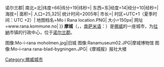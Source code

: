 {{城市|
城市名称=摩城|
外文名称={{lang|no|Mo i Rana}}|
代表图像=Mo-i-rana sentrum.JPG|
国家=挪威|
区=诺尔兰{{!}}诺尔兰郡|
南北=北|纬度=66|纬分=19|纬秒=|
东西=东|经度=14|经分=10|经秒=|
海拔=|
面积=|
人口=25,325|
统计时间=2005年|
市长={{lang|no|Inge Myrvoll}}|
时区=UTC+1（夏季时间：UTC +2）|
地图档名=Mo i Rana location.PNG|
大小=150px|
网址=www.rana.kommune.no|
}}
'''摩城'''（{{lang-no|Mo i Rana}}，{{IPA-no|ˈmuː i ˈrɑ̀ːnɑ}}，[[南萨米语|南萨米语]]：{{lang|sma|Måahvie}}）是[[挪威|挪威]]的一座城市，为[[拉納_(挪威)|拉納]]市镇的行政中心，位于[[诺尔兰郡|诺尔兰郡]]。

<gallery>
图像:Mo-i-rana moholmen.jpg|旧城
图像:Ranamuseum02.JPG|摩城博物馆
图像:Mo-i-rana rana-blad-bygningen.JPG|《摩城报》报社大楼
</gallery>
{{Norway-geo-stub}}
{{Authority control}}
[[Category:挪威城市|Category:挪威城市]]